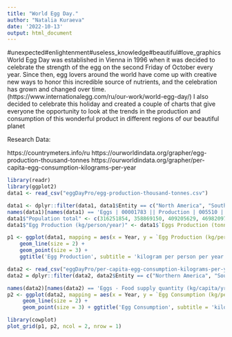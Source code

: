 ```yaml
---
title: "World Egg Day."
author: "Natalia Kuraeva"
date: '2022-10-13'
output: html_document
---
```

#unexpected#enlightenment#useless_knowledge#beautiful#love_graphics
World Egg Day was established in Vienna in 1996 when it was decided to celebrate the strength of the egg on the second Friday of October every year. Since then, egg lovers around the world have come up with creative new ways to honor this incredible source of nutrients, and the celebration has grown and changed over time. (https://www.internationalegg.com/ru/our-work/world-egg-day/)
I also decided to celebrate this holiday and created a couple of charts that give everyone the opportunity to look at the trends in the production and consumption of this wonderful product in different regions of our beautiful planet

Research Data:

https://countrymeters.info/ru
https://ourworldindata.org/grapher/egg-production-thousand-tonnes
https://ourworldindata.org/grapher/per-capita-egg-consumption-kilograms-per-year





```r
library(readr)
library(ggplot2)
data1 <- read_csv("eggDayPro/egg-production-thousand-tonnes.csv")

data1 <- dplyr::filter(data1, data1$Entity == c("North America", "South America", "Asia", "Europe", "Africa"))
names(data1)[names(data1) == 'Eggs | 00001783 || Production | 005510 || tonnes'] <- 'Eggs Production (tonnes)'
data1$"Population total" <- c(316251854, 358869150, 409205629, 469820973, 541048445, 622000089, 708431012, 801297422, 905090228, 1026282787, 1167559520, 1324420033, 1832505667, 2065197639, 2324699667, 2574430631, 2835793264, 3136215757, 3416291383, 3668401182, 3907768984, 4140832077, 4367697740, 4581186479, 621601572, 647664790, 668509692, 687095643, 702324757, 716465803, 726992839, 728368677, 728429203, 734428149, 741703752, 747698523, 279083541, 304501150, 327978887, 352348438, 377273554, 403063646, 429919973, 458166441, 488645439, 515800550, 544839738, 570996309, 150725302, 172033752, 194348213, 217582532, 243221252, 270734913, 298134118, 324980747, 350890005, 373978508, 394571392, 414271289)
data1$"Egg Production (kg/person/year)" <- data1$`Eggs Production (tonnes)` * 1000 / data1$`Population total`

p1 <- ggplot(data1, mapping = aes(x = Year, y = `Egg Production (kg/person/year)`, color = Entity)) + 
    geom_line(size = 2) +
    geom_point(size = 3) + 
    ggtitle('Egg Production', subtitle = 'kilogram per person per year')


```
```r
data2 <- read_csv("eggDayPro/per-capita-egg-consumption-kilograms-per-year.csv")
data2 = dplyr::filter(data2, data2$Entity == c("Northern America", "South America", "Asia", "Europe", "Africa"))

names(data2)[names(data2) == 'Eggs - Food supply quantity (kg/capita/yr) (FAO, 2020)'] <- 'Egg Consumption (kg/person/year)'
p2 <- ggplot(data2, mapping = aes(x = Year, y = `Egg Consumption (kg/person/year)`, color = Entity)) + 
     geom_line(size = 2) +
     geom_point(size = 3) + ggtitle('Egg Consumption', subtitle = 'kilogram per consumer per year')
```


```r
library(cowplot)
plot_grid(p1, p2, ncol = 2, nrow = 1)

```